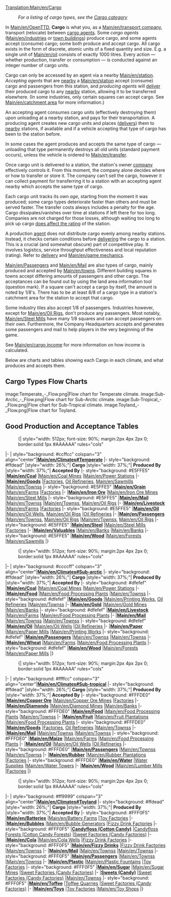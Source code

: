 [[Translation:Main/en/Cargo]]{{en/-}}{{table of contents}}
:''For a listing of cargo types, see the [[Category/en/Cargo|Cargo category]]''

In [[Main/en/OpenTTD]], '''Cargo''' is what you, as a [[Main/en/transport company]], transport (relocate) between [[Main/en/cargo agent|cargo agents]].  Some ''cargo agents'' ([[Main/en/industries]] or [[Main/en/town|town buildings]]) produce cargo, and some agents accept (consume) cargo; some both produce and accept cargo. All cargo exists in the form of discrete, atomic units of a fixed quantity and size. E.g. a single unit of [[Main/en/oil]] consists of exactly 1000 litres. Every action&nbsp;&mdash; whether production, transfer or consumption&nbsp;&mdash; is conducted against an integer number of cargo units.

Cargo can only be accessed by an agent via a nearby [[Main/en/station]]. ''Accepting agents'' that are [[Main/en/catchment area|nearby]] a [[Main/en/station]] accept (consume) cargo and passengers from this station, and ''producing agents'' will [[Main/en/production delivery|deliver]] their produced cargo to any [[Main/en/catchment area|nearby]] station, allowing it to be transferred elsewhere. (In some industries, only certain squares can accept cargo. See [[Main/en/catchment area]] for more information.)

An accepting agent consumes cargo units (effectively destroying them) upon unloading at a nearby station, and pays for their transportation. A producing agent creates new cargo units and places ([[Main/en/production delivery|delivers]]) them to [[Main/en/catchment area|nearby]] stations, if available and if a vehicle accepting that type of cargo has been to the station before.

In some cases the agent produces and accepts the same type of cargo&nbsp;&mdash; unloading that type permanently destroys all old units (standard payment occurs), unless the vehicle is ordered to [[Main/en/transfer]].

Once cargo unit is delivered to a station, the station's owner [[Main/en/transport company|company]] effectively controls it. From this moment, the company alone decides where or how to transfer or store it. The company can't sell the cargo, however it can collect payment for transferring it to a station with an accepting agent nearby which accepts the same type of cargo.

Each cargo unit tracks its own ''age'', starting from the moment it was produced; some cargo types deteriorate faster than others and must be served faster. The transfer costs always includes a penalty for the age. Cargo dissipates/vanishes over time at stations if left there for too long. Companies are not charged for those losses, although waiting too long to pick up cargo [[Main/en/Game mechanics#Station rating|does affect the rating]] of the station.

A production [[Main/en/cargo agent|agent]] does not distribute cargo evenly among nearby stations. Instead, it checks certain conditions before [[Main/en/production delivery|delivering]] the cargo to a station. This is a crucial (and somewhat obscure) part of competitive play. It involves logistics, service throughput effectiveness and local reputation (rating). Refer to [[Main/en/production delivery|delivery]] and [[Main/en/game mechanics]].

[[Main/en/Passengers]] and [[Main/en/Mail]] are also types of cargo, mainly produced and accepted by [[Main/en/town]]s. Different building squares in towns accept differing amounts of passengers and other cargo. The acceptances can be found out by using the land area information tool (question mark). If a square can't accept a cargo by itself, the amount is noted by 1/8's. There has to be at least 8/8 of a cargo type in a station's catchment area for the station to accept that cargo.

Some industry tiles also accept 1/8 of passengers. Industries however, except for [[Main/en/Oil Rig]]s, don't produce any passengers. Most notably, [[Main/en/Steel Mill]]s have many 1/8 squares and can accept passengers on their own. Furthermore, the Company Headquarters accepts and generates some passengers and mail to help players in the very beginning of the game.

See [[Main/en/cargo income]] for more information on how income is calculated.

Below are charts and tables showing each Cargo in each climate, and what produces and accepts them.

==Cargo Types Flow Charts==
<gallery>
image:Temperate_-_Flow.png|Flow chart for Temperate climate.
image:Sub-Arctic_-_Flow.png|Flow chart for Sub-Arctic climate.
image:Sub-Tropical_-_Flow.png|Flow chart for Sub-Tropical climate.
image:Toyland_-_Flow.png|Flow chart for Toyland.
</gallery>

==Good Production and Acceptance Tables==

:{| {{en/Wikitable}} style="width: 512px; font-size: 90%; margin:2px 4px 2px 0; border:solid 1px #AAAAAA" rules="cols"
|- 
| style="background: #ccffcc" colspan="3" align="center"|'''[[Main/en/Climates#Temperate]]'''
|- style="background: #ffdead"
|style="width: 26%;"| '''Cargo'''
|style="width: 37%;"| '''Produced By'''
|style="width: 37%;"| '''Accepted By'''
|- style="background: #E5FFE5"
|'''[[Main/en/Coal]]'''
|[[Main/en/Coal Mine]]s
|[[Main/en/Power Station]]s
|-
|'''[[Main/en/Goods]]'''
|[[Main/en/Factory|Factories]], [[Main/en/Oil Refinery|Oil Refineries]], [[Main/en/Sawmill]]s
|[[Main/en/Towns]]s
|- style="background: #E5FFE5"
|'''[[Main/en/Grain]]'''
|[[Main/en/Farm]]s
|[[Main/en/Factory|Factories]]
|-
|'''[[Main/en/Iron Ore]]'''
|[[Main/en/Iron Ore Mine]]s
|[[Main/en/Steel Mill]]s
|- style="background: #E5FFE5"
|'''[[Main/en/Mail]]'''
|[[Main/en/Towns]]s
|[[Main/en/Towns]]s, [[Main/en/Oil Rig]]s
|-
|'''[[Main/en/Livestock]]'''
|[[Main/en/Farm]]s
|[[Main/en/Factory|Factories]]
|- style="background: #E5FFE5"
|'''[[Main/en/Oil]]'''
|[[Main/en/Oil Wells]], [[Main/en/Oil Rig]]s
|[[Main/en/Oil Refinery|Oil Refineries]]
|-
|'''[[Main/en/Passengers]]'''
|[[Main/en/Towns]]s, [[Main/en/Oil Rig]]s
|[[Main/en/Towns]]s, [[Main/en/Oil Rig]]s
|- style="background: #E5FFE5"
|'''[[Main/en/Steel]]'''
|[[Main/en/Steel Mill]]s
|[[Main/en/Factory|Factories]]
|-
|'''[[Main/en/Valuables]]'''
|[[Main/en/Bank]]s
|[[Main/en/Bank]]s
|- style="background: #E5FFE5"
|'''[[Main/en/Wood]]'''
|[[Main/en/Forest]]s
|[[Main/en/Sawmill]]s
|}

:{| {{en/Wikitable}} style="width: 512px; font-size: 90%; margin:2px 4px 2px 0; border:solid 1px #AAAAAA" rules="cols"
|- 
| style="background: #ccccff" colspan="3" align="center"|'''[[Main/en/Climates#Sub-arctic]]'''
|- style="background: #ffdead"
|style="width: 26%;"| '''Cargo'''
|style="width: 37%;"| '''Produced By'''
|style="width: 37%;"| '''Accepted By'''
|- style="background: #dfefef"
|'''[[Main/en/Coal]]'''
|[[Main/en/Coal Mine]]s
|[[Main/en/Power Station]]s
|-
|'''[[Main/en/Food]]'''
|[[Main/en/Food Processing Plant]]s
|[[Main/en/Towns]]s
|- style="background: #dfefef"
|'''[[Main/en/Goods]]'''
|[[Main/en/Printing Works]], [[Main/en/Oil Refinery|Oil Refineries]]
|[[Main/en/Towns]]s
|-
|'''[[Main/en/Gold]]'''
|[[Main/en/Gold Mine]]s
|[[Main/en/Bank]]s
|- style="background: #dfefef"
|'''[[Main/en/Livestock]]'''
|[[Main/en/Farm]]s
|[[Main/en/Food Processing Plant]]s
|-
|'''[[Main/en/Mail]]'''
|[[Main/en/Towns]]s
|[[Main/en/Towns]]s
|- style="background: #dfefef"
|'''[[Main/en/Oil]]'''
|[[Main/en/Oil Wells]]
|[[Main/en/Oil Refinery|Oil Refineries]]
|-
|'''[[Main/en/Paper]]'''
|[[Main/en/Paper Mill]]s
|[[Main/en/Printing Works]]
|- style="background: #dfefef"
|'''[[Main/en/Passengers]]'''
|[[Main/en/Towns]]s
|[[Main/en/Towns]]s
|-
|'''[[Main/en/Wheat]]'''
|[[Main/en/Farm]]s
|[[Main/en/Food Processing Plant]]s
|- style="background: #dfefef"
|'''[[Main/en/Wood]]'''
|[[Main/en/Forest]]s
|[[Main/en/Paper Mill]]s
|}

:{| {{en/Wikitable}} style="width: 512px; font-size: 90%; margin:2px 4px 2px 0; border:solid 1px #AAAAAA" rules="cols"
|- 
| style="background: #ffffcc" colspan="3" align="center"|'''[[Main/en/Climates#Sub-tropical]]'''
|- style="background: #ffdead"
|style="width: 26%;"| '''Cargo'''
|style="width: 37%;"| '''Produced By'''
|style="width: 37%;"| '''Accepted By'''
|- style="background: #FFFDE0"
|'''[[Main/en/Copper Ore]]'''
|[[Main/en/Copper Ore Mine]]s
|[[Main/en/Factory|Factories]]
|-
|'''[[Main/en/Diamonds]]'''
|[[Main/en/Diamond Mine]]s
|[[Main/en/Bank]]s
|- style="background: #FFFDE0"
|'''[[Main/en/Food]]'''
|[[Main/en/Food Processing Plant]]s
|[[Main/en/Towns]]s
|-
|'''[[Main/en/Fruit]]'''
|[[Main/en/Fruit Plantation]]s
|[[Main/en/Food Processing Plant]]s
|- style="background: #FFFDE0"
|'''[[Main/en/Goods]]'''
|[[Main/en/Factory|Factories]], [[Main/en/Oil Refinery|Oil Refineries]]
|[[Main/en/Towns]]s
|-
|'''[[Main/en/Mail]]'''
|[[Main/en/Towns]]s
|[[Main/en/Towns]]s
|- style="background: #FFFDE0"
|'''[[Main/en/Maize]]'''
|[[Main/en/Farm]]s
|[[Main/en/Food Processing Plant]]s
|-
|'''[[Main/en/Oil]]'''
|[[Main/en/Oil Wells]]
|[[Main/en/Oil Refinery|Oil Refineries]]
|- style="background: #FFFDE0"
|'''[[Main/en/Passengers]]'''
|[[Main/en/Towns]]s
|[[Main/en/Towns]]s
|-
|'''[[Main/en/Rubber]]'''
|[[Main/en/Rubber Plantation]]s
|[[Main/en/Factory|Factories]]
|- style="background: #FFFDE0"
|'''[[Main/en/Water]]'''
|[[Main/en/Water Supply|Water Supplies]]
|[[Main/en/Water Tower]]s
|-
|'''[[Main/en/Wood]]'''
|[[Main/en/Lumber Mill]]s
|[[Main/en/Factory|Factories]]
|}

:{| {{en/Wikitable}} style="width: 512px; font-size: 90%; margin:2px 4px 2px 0; border:solid 1px #AAAAAA" rules="cols"
|- 
| style="background: #ff9999" colspan="3" align="center"|'''[[Main/en/Climates#Toyland]]'''
|- style="background: #ffdead"
|style="width: 26%;"| '''Cargo'''
|style="width: 37%;"| '''Produced By'''
|style="width: 37%;"| '''Accepted By'''
|- style="background: #FFF0F5"
|'''[[Main/en/Batteries]]'''
|[[Main/en/Battery Farm]]s
|[[Main/en/Toy Factory|Toy Factories]]
|-
|'''[[Main/en/Bubbles]]'''
|[[Main/en/Bubble Generator]]s
|[[Main/en/Fizzy Drink Factory|Fizzy Drink Factories]]
|- style="background: #FFF0F5"
|'''[[Main/en/Candyfloss|Candyfloss (Cotton Candy)]]''' 
|[[Main/en/Candyfloss Forest|Candyfloss Forests (Cotton Candy Forests)]]
|[[Main/en/Sweet Factory|Sweet Factories (Candy Factories)]]
|-
|'''[[Main/en/Cola]]'''
|[[Main/en/Cola Wells]]
|[[Main/en/Fizzy Drink Factory|Fizzy Drink Factories]]
|- style="background: #FFF0F5"
|'''[[Main/en/Fizzy Drinks]]'''
|[[Main/en/Fizzy Drink Factory|Fizzy Drink Factories]]
|[[Main/en/Towns]]s
|-
|'''[[Main/en/Mail]]'''
|[[Main/en/Towns]]s
|[[Main/en/Towns]]s
|- style="background: #FFF0F5"
|'''[[Main/en/Passengers]]'''
|[[Main/en/Towns]]s
|[[Main/en/Towns]]s
|-
|'''[[Main/en/Plastic]]'''
|[[Main/en/Plastic Fountains]]
|[[Main/en/Toy Factory|Toy Factories]]
|- style="background: #FFF0F5"
|'''[[Main/en/Sugar]]'''
|[[Main/en/Sugar Mine]]s
|[[Main/en/Sweet Factory|Sweet Factories (Candy Factories)]]
|-
|'''[[Main/en/Sweets|Sweets (Candy)]]'''
|[[Main/en/Sweet Factory|Sweet Factories (Candy Factories)]]
|[[Main/en/Towns]]s
|- style="background: #FFF0F5"
|'''[[Main/en/Toffee]]'''
|[[Main/en/Toffee Quarry|Toffee Quarries]]
|[[Main/en/Sweet Factory|Sweet Factories (Candy Factories)]]
|-
|'''[[Main/en/Toys]]'''
|[[Main/en/Toy Factory|Toy Factories]]
|[[Main/en/Toy Shop]]s
|}